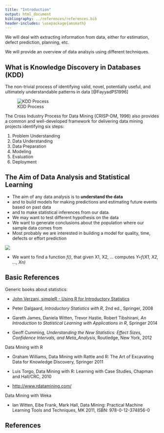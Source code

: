 ```yaml
---
title: "Introduction"
output: html_document
bibliography: ../references/references.bib
header-includes: \usepackage{amsmath}
---
```


We will deal with extracting information from data, either for estimation, defect prediction, planning, etc. 

We will provide an overview of data analsyis using different techniques. 

## What is Knowledge Discovery in Databases (KDD)

The non-trivial process of identifying valid, novel, potentially useful, and ultimately understandable patterns in data [@FayyadPS1996]

![KDD Process](../figures/Fayyad96kdd-process.png)

The Cross Industry Process for Data Mining (CRISP-DM, 1996) also provides a common and well-developed framework for delivering data mining projects identifying six steps:


  1. Problem Understanding
  2. Data Understanding
  3. Data Preparation
  4. Modeling
  5. Evaluation
  6. Deployment

## The Aim of Data Analysis and Statistical Learning
  - The aim of any data analysis is to  **understand the data** 
  - and to build models for making predictions and estimating future events based on past data
  - and to make statistical inferences from our data.
  - We may want to test different hypothesis on the data
  - We want to generate conclusions about the population where our sample data comes from
  - Most probably we are interested in building a model for quality, time, defects or effort prediction
    
  ![](../figures/prediction.png)
  
  - We want to find a function *f()*, that given X1, X2, ...  computes *Y=f(X1, X2, ..., Xn)*


## Basic References 

Generic books about statistics:

  * [John Verzani, simpleR - Using R for Introductory Statistics](https://cran.r-project.org/doc/contrib/Verzani-SimpleR.pdf)
  
  * Peter Dalgaard, *Introductory Statistics with R*, 2nd ed., Springer, 2008

  * Gareth James, Daniela Witten, Trevor Hastie, Robert Tibshirani, *An Introduction to Statistical Learning with Applications in R*, Springer 2014

  * Geoff Cumming, *Understanding the New Statistics: Effect Sizes, Confidence Intervals, and Meta_Analysis*, Routledge, New York, 2012
    

Data Mining with R

  * Graham Williams, Data Mining with Rattle and R: The Art of Excavating Data for Knowledge Discovery, Springer 2011
  
  * Luis Torgo, Data Mining with R: Learning with Case Studies, Chapman and Hall/CRC, 2010 
  
  * [http://www.rdatamining.com/](http://www.rdatamining.com/)
  
  
Data Mining with Weka

  *  Ian Witten, Eibe Frank, Mark Hall, Data Mining: Practical Machine Learning Tools and Techniques, MK 2011, ISBN: 978-0-12-374856-0




## References

